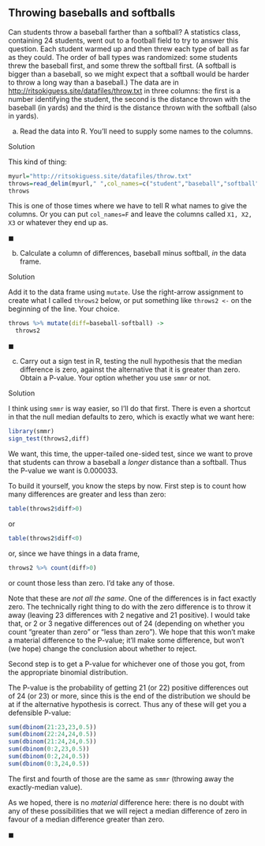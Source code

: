 ##  Throwing baseballs and softballs


 Can students throw a baseball farther than a softball? A
statistics class, containing 24 students, went out to a football field
to try to answer this question. Each student warmed up and then threw
each type of ball as far as they could. The order of ball types was
randomized: some students threw the baseball first, and some threw the
softball first. (A softball is bigger than a baseball, so we might
expect that a softball would be harder to throw a long way than a
baseball.) The data are in
[http://ritsokiguess.site/datafiles/throw.txt](http://ritsokiguess.site/datafiles/throw.txt) in three
columns: the first is a number identifying the student, the second is
the distance thrown with the baseball (in yards) and the third is the
distance thrown with the softball (also in yards).



(a) Read the data into R. You'll need to supply some names
to the columns.


Solution


This kind of thing:

```r
myurl="http://ritsokiguess.site/datafiles/throw.txt"
throws=read_delim(myurl," ",col_names=c("student","baseball","softball"))
throws
```

This is one of those times where we have to tell R what names to give
the columns. Or you can put `col_names=F` and leave the
columns called `X1, X2, X3` or whatever they end up as.


$\blacksquare$

(b) Calculate a column of differences, baseball minus softball,
*in* the data frame.


Solution


Add it to the data frame using `mutate`. Use the
right-arrow assignment to create what I called
`throws2` below, or put something like
`throws2 <-` on the beginning of the line. Your choice.

```r
throws %>% mutate(diff=baseball-softball) ->
  throws2
``` 


$\blacksquare$

(c) Carry out a sign test in R, testing the null hypothesis
that the median difference is zero, against the alternative that
it is greater than zero. Obtain a P-value. Your option whether you use
`smmr` or not.


Solution


I think using `smmr` is way easier, so I'll do that
first. There is even a shortcut in that the null median defaults to
zero, which is exactly what we want here:

```r
library(smmr)
sign_test(throws2,diff)
``` 

We want, this time, the upper-tailed one-sided test, since we want to
prove that students can throw a baseball a *longer* distance
than a softball. Thus the P-value we want is 0.000033.

To build it yourself, you know the steps by now.
First step is to count how many differences are greater and less than zero:

```r
table(throws2$diff>0)
``` 

or

```r
table(throws2$diff<0)
``` 

or, since we have things in a data frame,

```r
throws2 %>% count(diff>0)
``` 

or count those less than zero. I'd take any of those.

Note that these are *not all the same*. One of the differences is
in fact exactly zero. The technically right thing to do with the zero
difference is to throw it away (leaving 23 differences with 2 negative
and 21 positive). I would take that, or 2 or 3 negative differences
out of 24 (depending on whether you count "greater than zero" or
"less than zero"). We hope that this won't make a material
difference to the P-value; it'll make some difference, but won't (we
hope) change the conclusion about whether to reject.

Second step is to get a P-value for whichever one of those you got,
from the appropriate binomial distribution. 

The P-value is the probability of getting 21 (or 22) positive
differences out of 24 (or 23) or more, since this is the end of the
distribution we should be at if the alternative hypothesis is correct.
Thus any of these will get you a defensible P-value:

```r
sum(dbinom(21:23,23,0.5))
sum(dbinom(22:24,24,0.5))
sum(dbinom(21:24,24,0.5))
sum(dbinom(0:2,23,0.5))
sum(dbinom(0:2,24,0.5))
sum(dbinom(0:3,24,0.5))
``` 

The first and fourth of those are the same as `smmr` (throwing
away the exactly-median value). 

As we hoped, there is no *material* difference here: there is no
doubt with any of these possibilities that we will reject a median
difference of zero in favour of a median difference greater than
zero. 

$\blacksquare$




